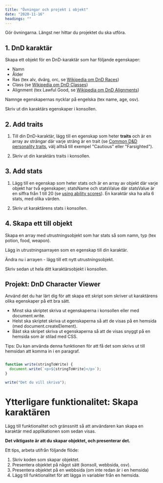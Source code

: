 ```yaml
---
title: "Övningar och projekt i objekt"
date: "2020-11-16"
headings: ""
---
```


Gör övningarna. Längst ner hittar du projektet du ska utföra.

## 1. DnD karaktär

Skapa ett objekt för en DnD-karaktär som har följande egenskaper:

- Namn
- Ålder
- Ras (tex alv, dvärg, orc, se [Wikipedia om DnD Races](https://en.wikipedia.org/wiki/List_of_character_races_in_Dungeons_%26_Dragons#Core_races))
- Class (se [Wikipedia om DnD Classes](<https://en.wikipedia.org/wiki/Character_class_(Dungeons_%26_Dragons)#Classes_by_type>))
- Alignment (tex Lawful Good, se [Wikipedia om DnD Alignments](<https://en.wikipedia.org/wiki/Alignment_(Dungeons_%26_Dragons)#Alignments>))

Namnge egenskapernas nycklar på engelska (tex name, age, osv).

Skriv ut din karaktärs egenskaper i konsollen.

## 2. Add traits

1. Till din DnD-karaktär, lägg till en egenskap som heter **traits** och är en array av strängar där varje sträng är en trait (se [Common D&D personality traits](https://www.betterhelp.com/advice/personality/what-are-some-common-dd-personality-traits/), välj alltså till exempel "Cautious" eller "Farsighted").

2. Skriv ut din karaktärs traits i konsollen.

## 3. Add stats

1. Lägg till en egenskap som heter stats och är en array av objekt där varje objekt har två egenskaper; statsName och statsValue där statsValue är en siffra från 1 till 20 (se [using ability scores](https://www.dndbeyond.com/sources/basic-rules/using-ability-scores)). En karaktär ska ha alla 6 stats, med olika värden.

2. Skriv ut karaktärens stats i konsollen.

## 4. Skapa ett till objekt

Skapa en array med utrustningsobjekt som har stats så som namn, typ (tex potion, food, weapon).

Lägg in utrustningsarrayen som en egenskap till din karaktär.

Ändra nu i arrayen - lägg till ett nytt utrustningsobjekt.

Skriv sedan ut hela ditt karaktärsobjekt i konsollen.

## Projekt: DnD Character Viewer

Använd det du har lärt dig för att skapa ett skript som skriver ut karaktärens olika egenskaper på ett bra sätt.

- Minst ska skriptet skriva ut egenskaperna i konsollen eller med document.write.
- Helst ska skriptet skriva ut egenskaperna så att de visas på en hemsida (med document.createElement).
- Bäst ska skripet skriva ut egenskaperna så att de visas snyggt på en hemsida som är stilad med CSS.

<Notice>

Tips: Du kan använda denna funktionen för att få det som skrivs ut till hemsidan att komma in i en paragraf.

```js

function write(stringToWrite) {
  document.write(`<p>${stringToWrite}</p>`);
}

write("Det du vill skriva");

```

</Notice>

# Ytterligare funktionalitet: Skapa karaktären

Lägg till funktionalitet och gränssnitt så att användaren kan skapa en karaktär med applikationen som sedan visas.

**Det viktigaste är att du skapar objektet, och presenterar det.**

Ett tips, arbeta utifrån följande flöde:

1. Skriv koden som skapar objektet.
2. Presentera objektet på något sätt (konsoll, webbsida, osv).
3. Presentera objektet på en webbsida (om inte redan är i en hemsida)
4. Lägg till funktionalitet för att lägga in variabler från en hemsida.
